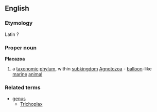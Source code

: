 {{rfc}}
==English==
===Etymology===
Latin ?
===Proper noun===
{{wikipedia}}
'''Placazoa'''
#a [[taxonomic]] [[phylum]], within [[subkingdom]] [[Agnotozoa]] - [[balloon]]-like [[marine]] [[animal]]
===Related terms===
{{wikispecies}}
*[[genus]]
**[[Trichoplax]]